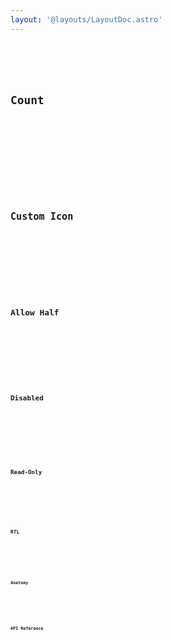 ```yaml
---
layout: '@layouts/LayoutDoc.astro'
---
```




<Preview client:load>
	<Fragment slot="preview">
		<Example client:load />
	</Fragment>
	<Fragment slot="code">
		<Code code={ExampleRaw} lang="svelte" />
	</Fragment>
</Preview>

## Count

<Preview client:load>
	<Fragment slot="preview">
		<ExampleCount client:load />
	</Fragment>
	<Fragment slot="code">
		<Code code={ExampleCountRaw} lang="svelte" />
	</Fragment>
</Preview>

## Custom Icon

<Preview client:load>
	<Fragment slot="preview">
		<ExampleCustomIcon client:load />
	</Fragment>
	<Fragment slot="code">
		<Code code={ExampleCustomIconRaw} lang="svelte" />
	</Fragment>
</Preview>

## Allow Half

<Preview client:load>
	<Fragment slot="preview">
		<ExampleAllowHalf client:load />
	</Fragment>
	<Fragment slot="code">
		<Code code={ExampleAllowHalfRaw} lang="svelte" />
	</Fragment>
</Preview>

## Disabled

<Preview client:load>
	<Fragment slot="preview">
		<ExampleDisabled client:load />
	</Fragment>
	<Fragment slot="code">
		<Code code={ExampleDisabledRaw} lang="svelte" />
	</Fragment>
</Preview>

## Read-Only

<Preview client:load>
	<Fragment slot="preview">
		<ExampleReadOnly client:load />
	</Fragment>
	<Fragment slot="code">
		<Code code={ExampleReadonlyRaw} lang="svelte" />
	</Fragment>
</Preview>

## RTL

<Preview client:load>
	<Fragment slot="preview">
		<ExampleRTL client:load />
	</Fragment>
	<Fragment slot="code">
		<Code code={ExampleRTLRaw} lang="svelte" />
	</Fragment>
</Preview>

## Anatomy

<Anatomy label="Ratings" isComponent>
	<Anatomy label="label" />
	<Anatomy label="control">
		<Anatomy label="item" element="span">
			<Anatomy element="svg" />
		</Anatomy>
	</Anatomy>
</Anatomy>

## API Reference

<ApiTable />
